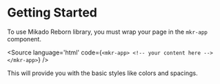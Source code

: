 
<Meta title="Getting Started" />

# Getting Started

To use Mikado Reborn library, you must wrap your page in the `mkr-app` component.

<Source
  language='html'
  code={`
<mkr-app>
    <!-- your content here -->
</mkr-app>
  `}
/>

This will provide you with the basic styles like colors and spacings.
